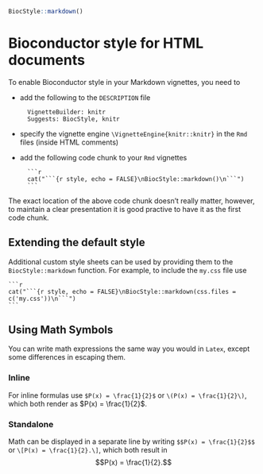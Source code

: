 <!--
%\VignetteIndexEntry{Bioconductor style for HTML documents}
%\VignettePackage{BiocStyle}
%\VignetteEngine{knitr::knitr}
-->

```r
BiocStyle::markdown()
```

# Bioconductor style for HTML documents

To enable Bioconductor style in your Markdown vignettes, you need to

- add the following to the `DESCRIPTION` file

        VignetteBuilder: knitr
        Suggests: BiocStyle, knitr
    
- specify the vignette engine `\VignetteEngine{knitr::knitr}` in the `Rmd` files (inside HTML comments)
- add the following code chunk to your `Rmd` vignettes

        ```r
        cat("```{r style, echo = FALSE}\nBiocStyle::markdown()\n```")
        ```
        
The exact location of the above code chunk doesn't really matter, however, to maintain a clear presentation it is good practive to have it as the first code chunk.

## Extending the default style

Additional custom style sheets can be used by providing them to the `BiocStyle::markdown` function. For example, to include the `my.css` file use

    ```r
    cat("```{r style, echo = FALSE}\nBiocStyle::markdown(css.files = c('my.css'))\n```")
    ```

## Using Math Symbols

You can write math expressions the same way you would in `Latex`, except some differences in escaping them.

### Inline
For inline formulas use `$P(x) = \frac{1}{2}$` or `\(P(x) = \frac{1}{2}\)`, which both render as $P(x) = \frac{1}{2}$.

### Standalone

Math can be displayed in a separate line by writing `$$P(x) = \frac{1}{2}$$` or `\[P(x) = \frac{1}{2}.\]`, which both result in $$P(x) = \frac{1}{2}.$$
